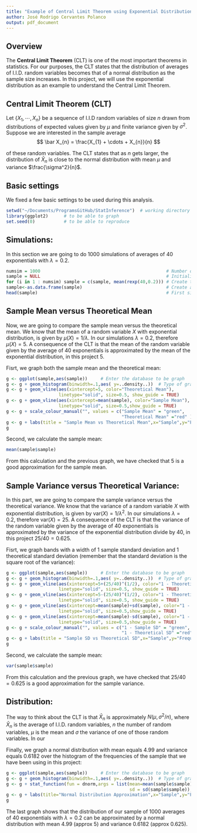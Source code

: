 ```yaml
---
title: "Example of Central Limit Theorem using Exponential Distribution"
author: José Rodrigo Cervantes Polanco
output: pdf_document
---
```


## Overview

The **Central Limit Theorem** (CLT) is one of the most important theorems in statistics. For our purposes, the CLT states that the distribution of averages of I.I.D. random variables becomes that of a normal distribution as the sample size increases. In this project, we will use the exponential distribution as an example to understand the Central Limit Theorem.

## Central Limit Theorem (CLT)

Let $\{ X_{1} , \cdots , X_{n} \}$ be a sequence of I.I.D random variables of size $n$ drawn from distributions of expected values given by $\mu$ and finite variance given by $\sigma^2$. Suppose we are interested in the sample average
$$ \bar X_{n} = \frac{X_{1} + \cdots + X_{n}}{n} $$

of these random variables. The CLT states that as $n$ gets larger, the distribution of $\bar X_n$ is close to the normal distribution with mean $\mu$ and variance $\frac{\sigma^2}{n}$.


## Basic settings

We fixed a few basic settings to be used during this analysis. 
```r
setwd("~/Documents/ProgramsGitHub/StatInference")  # working directory
library(ggplot2)      # to be able to graph
set.seed(0)           # to be able to reproduce
```


## Simulations:

In this section we are going to do 1000 simulations of averages of 40 exponentials with $\lambda = 0.2$. 

```r
numsim = 1000                                                # Number of simulations
sample = NULL                                                # Initialize the simulations
for (i in 1 : numsim) sample = c(sample, mean(rexp(40,0.2))) # Create the simulations
sample<-as.data.frame(sample)                                # Create a dataframe (ggplot)
head(sample)                                                 # First simulations
```

## Sample Mean versus Theoretical Mean

Now, we are going to compare the sample mean versus the theoretical mean. We know that the mean of a random variable $X$ with exponential distribution, is given by $\mu(X)=1/\lambda$. In our simulations $\lambda=0.2$, therefore $\mu(X)=5$. A consequence of the CLT is that the mean of the random variable given by the average of $40$ exponentials is approximated by the mean of the exponential distribution, in this project $5$.

Fisrt, we graph both the sample mean and the theoretical mean:
```r
g <- ggplot(sample,aes(sample))     # Enter the database to be graph
g <- g + geom_histogram(binwidth=.1,aes( y=..density..))  # Type of graph / histogram
g <- g + geom_vline(aes(xintercept=5, color="Theoretical Mean"), 
                    linetype="solid", size=0.5, show_guide = TRUE)
g <- g + geom_vline(aes(xintercept=mean(sample), color="Sample Mean"), 
                    linetype="solid", size=0.5,show_guide = TRUE) 
g <- g + scale_colour_manual("", values = c("Sample Mean" = "green", 
                                            "Theoretical Mean" ="red" ))
g <- g + labs(title = "Sample Mean vs Theoretical Mean",x="Sample",y="Frequency")
g
```

Second, we calculate the sample mean:
```r
mean(sample$sample)
```
From this calculation and the previous graph, we have checked that $5$ is a good approximation for the sample mean. 

## Sample Variance versus Theoretical Variance:

In this part, we are going to compare the sample variance versus the theoretical variance. We know that the variance of a random variable $X$ with exponential distribution, is given by $\text{var}(X)=1/\lambda^2$. In our simulations $\lambda=0.2$, therefore $\text{var}(X)=25$. A consequence of the CLT is that the variance of the random variable given by the average of $40$ exponentials is approximated by the variance of the exponential distribution divide by $40$, in this project $25/40 = 0.625$.

Fisrt, we graph bands with a width of $1$ sample standard deviation and $1$ theoretical standard deviation (remember that the standard deviation is the square root of the variance):
```r
g <- ggplot(sample,aes(sample))     # Enter the database to be graph
g <- g + geom_histogram(binwidth=.1,aes( y=..density..))  # Type of graph / histogram
g <- g + geom_vline(aes(xintercept=5+(25/40)^(1/2), color="1 - Theoretical SD"), 
                    linetype="solid", size=0.5, show_guide = TRUE)
g <- g + geom_vline(aes(xintercept=5-(25/40)^(1/2), color="1 - Theoretical SD"), 
                    linetype="solid", size=0.5, show_guide = TRUE)
g <- g + geom_vline(aes(xintercept=mean(sample)+sd(sample), color="1 - Sample SD"), 
                    linetype="solid", size=0.5,show_guide = TRUE) 
g <- g + geom_vline(aes(xintercept=mean(sample)-sd(sample), color="1 - Sample SD"), 
                    linetype="solid", size=0.5,show_guide = TRUE)
g <- g + scale_colour_manual("", values = c("1 - Sample SD" = "green", 
                                            "1 - Theoretical SD" ="red" ))
g <- g + labs(title = "Sample SD vs Theoretical SD",x="Sample",y="Frequency")
g
```

Second, we calculate the sample mean:
```r
var(sample$sample)
```
From this calculation and the previous graph, we have checked that $25/40 = 0.625$ is a good approximation for the sample variance. 


## Distribution:

The way to think about the CLT is that $\bar X_n$ is approximately $N(\mu, \sigma^2 / n)$, where $\bar X_n$ is the average of I.I.D. random variables, $n$ the number of random variables,  $\mu$ is the mean and $\sigma$ the variance of one of those random variables. In our  

Finally, we graph a normal distribution with mean equals $4.99$ and variance equals $0.6182$ over the  histogram of the frequencies of the sample that we have been using in this project: 

```r
g <- ggplot(sample,aes(sample))     # Enter the database to be graph
g <- g + geom_histogram(binwidth=.1,aes( y=..density..))  # Type of graph / histogram
g <- g + stat_function(fun = dnorm,args = list(mean=mean(sample$sample), 
                                               sd = sd(sample$sample)), color = "green")
g <- g + labs(title="Normal Distribution Approximation",x="Sample",y="Frequency")
g
```

The last graph shows that the distribution of our sample of $1000$ averages of $40$ exponentials with $\lambda=0.2$ can be approximated by a normal distribution with mean $4.99$ (approx $5$) and variance $0.6182$ (approx $0.625$).  